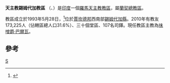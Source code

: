 {{Infobox Roman Catholic diocese
|Roman Catholic Diocese of = 天主教錫姆代加教區
|Latin name of diocese = Dioecesis Simdegaënsis
|image =
|caption =
|location = [[印度|印度]]
|territory = [[賈坎德邦|賈坎德邦]]西南部
|population = 173,225

|rite = 拉丁禮
|patron =
|province = 蘭契
|established = 1993年
|cathedral = 聖亞納主教座堂
|co-cathedral =
|leadership = 主教
|website =
|教宗 =
|metropolitan =
|ordinary = 味噌爵‧巴爾瓦

|coadjutor bishop =
|auxiliary =
}}

'''天主教錫姆代加教區''' （{{lang-la|Dioecesis Simdegaënsis}}、{{lang-en|Diocese of Simdega}}）是[[印度|印度]]一個[[羅馬天主教|羅馬天主教]][[教區|教區]]，屬[[天主教蘭契總教區|蘭契總教區]]。

教區成立於1993年5月28日，<ref>{{Cite web |url=http://www.vatican.va/holy_father/john_paul_ii/apost_constitutions/documents/hf_jp-ii_apc_19930528_simdegaensis_lt.html |title=升為教區的宗座憲令 |access-date=2013-12-12 |archive-date=2014-05-17 |archive-url=https://web.archive.org/web/20140517001721/http://www.vatican.va/holy_father/john_paul_ii/apost_constitutions/documents/hf_jp-ii_apc_19930528_simdegaensis_lt.html |dead-url=no }}</ref>位於[[賈坎德邦|賈坎德邦]]西南部[[錫姆代加縣|錫姆代加縣]]。2010年有教友173,225人（佔轄區總人口31.6%）、三十個堂區、107名司鐸。現任教區主教為[[味噌爵‧巴爾瓦|味噌爵‧巴爾瓦]]。

==參考==
{{reflist}}

[[Category:印度天主教教區|S]]